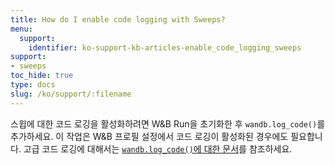 ```yaml
---
title: How do I enable code logging with Sweeps?
menu:
  support:
    identifier: ko-support-kb-articles-enable_code_logging_sweeps
support:
- sweeps
toc_hide: true
type: docs
slug: /ko/support/:filename
---
```


스윕에 대한 코드 로깅을 활성화하려면 W&B Run을 초기화한 후 `wandb.log_code()`를 추가하세요. 이 작업은 W&B 프로필 설정에서 코드 로깅이 활성화된 경우에도 필요합니다. 고급 코드 로깅에 대해서는 [`wandb.log_code()`에 대한 문서](/ko/ref/python/run#log_code)를 참조하세요.
